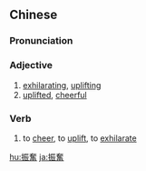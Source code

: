 {{also|振奋}}
==Chinese==
{{zh-forms|s=振奋}}

===Pronunciation===
{{zh-pron
|m=zhènfèn
|c=zan3 fan5
|mn=qz,tw,xm,zz:chín-hùn
|cat=a,v
}}

===Adjective===
{{zh-adj}}

# [[exhilarating]], [[uplifting]]
# [[uplifted]], [[cheerful]]

===Verb===
{{zh-verb}}

# to [[cheer]], to [[uplift]], to [[exhilarate]]

[[hu:振奮]]
[[ja:振奮]]